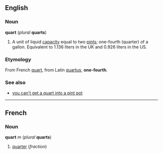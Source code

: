 ==English==
===Noun===
'''quart''' (''plural'' '''quarts''')

#A unit of liquid [[capacity]] equal to two [[pint]]s; one-fourth (quarter) of a gallon. Equivalent to 1.136 liters in the UK and 0.926 liters in the US.

===Etymology===
From French [[quart]], from Latin [[quartus]], '''one-fourth'''.

===See also===
*[[you can't get a quart into a pint pot]] <!--this has variant forms which are given under this entry-->

----

==French==
===Noun===
'''quart''' ''m'' (''plural'' '''quarts''')

#[[quarter]] (''fraction'')